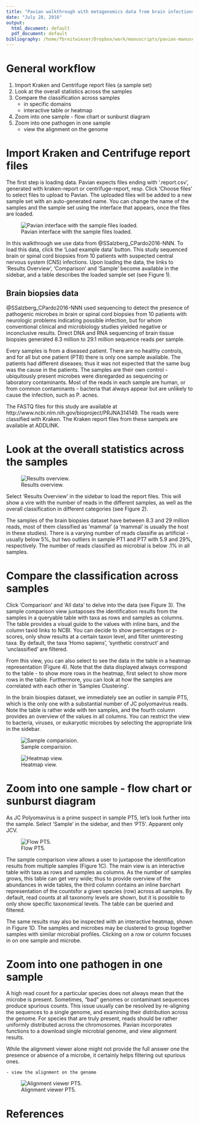 ```yaml
---
title: "Pavian walkthrough with metagenomics data from brain infections"
date: "July 28, 2016"
output:
  html_document: default
  pdf_document: default
bibliography: /home/fbreitwieser/Dropbox/work/manuscripts/pavian-manuscript/pavian-bibliography.bib
---
```


# General workflow

1) Import Kraken and Centrifuge report files (a sample set)
2) Look at the overall statistics across the samples
3) Compare the classification across samples
    - in specific domains
    - interactive table or heatmap
4) Zoom into one sample - flow chart or sunburst diagram
5) Zoom into one pathogen in one sample 
    - view the alignment on the genome

# Import Kraken and Centrifuge report files

The first step is loading data. Pavian expects files ending with '.report.csv', generated with kraken-report or centrifuge-report, resp. Click 'Choose files' to select files to upload to Pavian. The uploaded files will be added to a new sample set with an auto-generated name. You can change the name of the samples and the sample set using the interface that appears, once the files are loaded. 

![Pavian interface with the sample files loaded.](load-data-set.png)

In this walkthrough we use data from @SSalzberg_CPardo2016-NNN. To load this data, click the 'Load example data' button. This study sequenced brain or spinal cord biopsies from 10 patients with suspected central nervous system (CNS) infections. Upon loading the data, the links to 'Results Overview', 'Comparison' and 'Sample' become available in the sidebar, and a table describes the loaded sample set (see Figure 1).

## Brain biopsies data
@SSalzberg_CPardo2016-NNN used sequencing to detect the presence of pathogenic microbes in brain or spinal cord biopsies from 10 patients with neurologic problems indicating possible infection, but for whom conventional clinical and microbiology studies yielded negative or inconclusive results. Direct DNA and RNA sequencing of brain tissue biopsies generated 8.3 million to 29.1 million sequence reads per sample. 

Every samples is from a diseased patient. There are no healthy controls, and for all but one patient (PT8) there is only one sample available. The patients had different diseases; thus it was not expected that the same bug was the cause in the patients. The samples are their own control - ubiquitously present microbes were disregarded as sequencing or laboratory contaminants. Most of the reads in each sample are human, or from common contaminants - bacteria that always appear but are unlikely to cause the infection, such as P. acnes.

The FASTQ files for this study are available at http://www.ncbi.nlm.nih.gov/bioproject/PRJNA314149. The reads were classified with Kraken. The Kraken report files from these sampels are available at ADDLINK. 

# Look at the overall statistics across the samples
![Results overview.](results-overview.png)

Select 'Results Overview' in the sidebar to load the report files. This will show a vire with the number of reads in the different samples, as well as the overall classification in different categories (see Figure 2). 

The samples of the brain biopsies dataset have between 8.3 and 29 million reads, most of them classified as 'mammal' (a 'mammal' is usually the host in these studies). There is a varying number of reads classifie as artificial - usually below 5%, but two outliers in sample PT1 and PT7 with 5.9 and 29%, respectively. The number of reads classified as microbial is below .1% in all samples.

# Compare the classification across samples

Click 'Comparison' and 'All data' to delve into the data (see Figure 3). The sample comparison view juxtaposes the identification results from the samples in a queryable table with taxa as rows and samples as columns. The table provides a visual guide to the values with inline bars, and the column taxid links to NCBI. You can decide to show percentages or z-scores, only show results at a certain taxon level, and filter uninteresting taxa. By default, the taxa 'Homo sapiens', 'synthetic construct' and 'unclassified' are filtered.

From this view, you can also select to see the data in the table in a heatmap representation (Figure 4). Note that the data displayed always correspond to the table - to show more rows in the heatmap, first select to show more rows in the table. Furthermore, you can look at how the samples are correlated with each other in 'Samples Clustering'.

In the brain biospies dataset, we immediately see an outlier in sample PT5, which is the only one with a substantial number of JC polyomavirus reads. Note the table is rather wide with ten samples, and the fourth column provides an overview of the values in all columns. You can restrict the view to bacteria, viruses, or eukaryotic microbes by selecting the appropriate link in the sidebar.

![Sample comparision.](menu-comp.png)

![Heatmap view.](comp-heatmap1.png)

# Zoom into one sample - flow chart or sunburst diagram

As JC Polyomavirus is a prime suspect in sample PT5, let's look further into the sample. Select 'Sample' in the sidebar, and then 'PT5'. Apparent only JCV.

![Flow PT5.](flow-pt5.png)

The sample comparison view allows a user to juxtapose the identification results from multiple samples (Figure 1C). The main view is an interactive table with taxa as rows and samples as columns. As the number of samples grows, this table can get very wide; thus to provide overview of the abundances in wide tables, the third column contains an inline barchart representation of the countsfor a given species (row) across all samples. By default, read counts at all taxonomy levels are shown, but it is possible to only show specific taxonomical levels. The table can be queried and filtered.

The same results may also be inspected with an interactive heatmap, shown in Figure 1D. The samples and microbes may be clustered to group together samples with similar microbial profiles. Clicking on a row or column focuses in on one sample and microbe.


# Zoom into one pathogen in one sample 

A high read count for a particular species does not always mean that the microbe is present. Sometimes, "bad" genomes or contaminant sequences produce spurious counts. This issue usually can be resolved by re-aligning the sequences to a single genome, and examining their distribution across the genome. For species that are truly present, reads should be rather uniformly distributed across the chromosomes. Pavian incorporates functions to a download single microbial genome, and view alignment results.


While the alignment viewer alone might not provide the full answer one the presence or absence of a microbe, it certainly helps filtering out spurious ones.

    - view the alignment on the genome

![Alignment viewer PT5.](alignment_viewer-pt5.png)

# References
